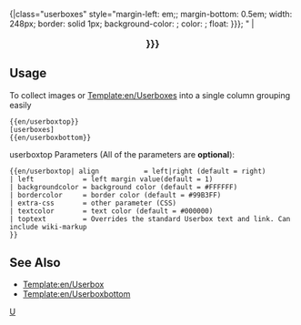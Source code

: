 <includeonly>{|class="userboxes" style="margin-left: {{{left|1}}}em;; margin-bottom: 0.5em; width: 248px; border: {{{bordercolor|#99B3FF}}} solid 1px; background-color: {{{backgroundcolor|#FFFFFF}}}; color: {{{textcolor|#000000}}}; float: {{{2|{{{align|right}}}}}}; {{{extra-css|}}}"
|<div style="text-align: center; font-size: 120%; font-weight: bold;">{{{1|{{{toptext|[https://www.wikipedia.org/wiki/Userboxes Userboxes]}}}}}}</div></includeonly><noinclude>
==Usage==
To collect images or [[Template:en/Userbox]]es into a single column grouping easily

<pre>
{{en/userboxtop}}
[userboxes]
{{en/userboxbottom}}
</pre>

userboxtop Parameters (All of the parameters are '''optional'''):
<pre>{{en/userboxtop| align           = left|right (default = right)
| left            = left margin value(default = 1)
| backgroundcolor = background color (default = #FFFFFF)
| bordercolor     = border color (default = #99B3FF)
| extra-css       = other parameter (CSS)
| textcolor       = text color (default = #000000)
| toptext         = Overrides the standard Userbox text and link. Can include wiki-markup
}}
</pre>

==See Also==
* [[Template:en/Userbox]]
* [[Template:en/Userboxbottom]]

[[Category:en/Templates|U]]</noinclude>